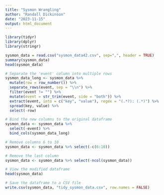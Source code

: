 ---
title: "Sysmon Wrangling"
author: "Randall Dickinson"
date: "2023-11-15"
output: html_document
---

```{r, eval=FALSE, echo=TRUE}
library(tidyr)
library(dplyr)
library(stringr)

sysmon_data = read.csv("sysmon_data42.csv", sep=",", header = TRUE)
summary(sysmon_data)
head(sysmon_data)

# Separate the 'event' column into multiple rows
sysmon_data_long <- sysmon_data %>%
  mutate(row = row_number()) %>%
  separate_rows(event, sep = "\\n") %>%
  filter(event != "") %>%
  mutate(event = str_trim(event, side = "both")) %>%
  extract(event, into = c("key", "value"), regex = "(.*?): (.*)") %>%
  spread(key, value) %>%
  select(-row)

# Bind the new columns to the original dataframe
sysmon_data <- sysmon_data %>%
  select(-event) %>%
  bind_cols(sysmon_data_long)

# Remove columns 6 to 10
sysmon_data <- sysmon_data %>% select(-c(6:10))

# Remove the last column
sysmon_data <- sysmon_data %>% select(-ncol(sysmon_data))

# View the modified dataframe
head(sysmon_data)

# Save the dataframe to a CSV file
write.csv(sysmon_data, "tidy_sysmon_data.csv", row.names = FALSE)

```
